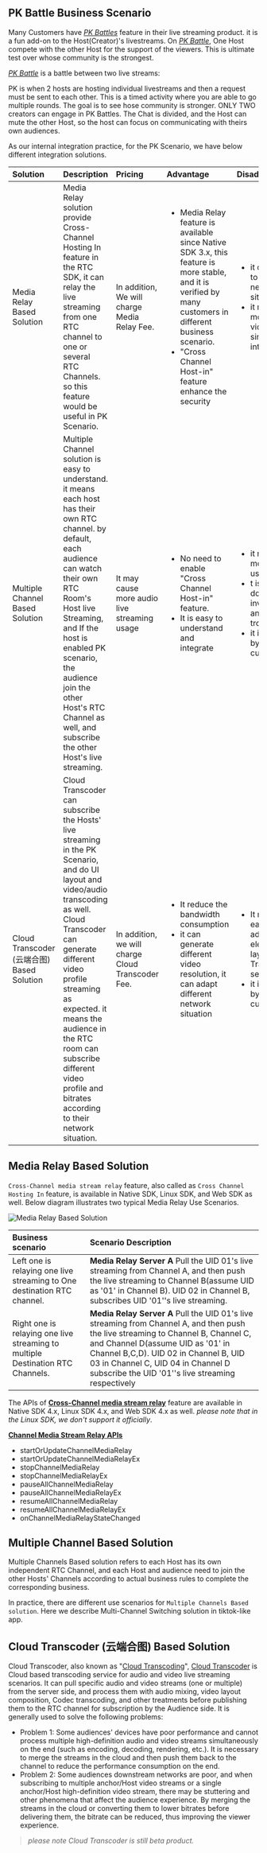 ## PK Battle Business Scenario

Many Customers have _<u>PK Battles</u>_ feature in their live streaming product.  it is a fun add-on to the Host(Creator)'s livestreams. On _<u>PK Battle</u>_, One Host compete with the other Host for the support of the viewers.  This is ultimate test over whose community is the strongest. 

_<u>PK Battle</u>_ is a battle between two live streams:

PK is when 2 hosts are hosting individual livestreams and then a request must be sent to each other.
This is a timed activity where you are able to go multiple rounds.
The goal is to see hose community is stronger.
ONLY TWO creators can engage in PK Battles.
The Chat is divided, and the Host can mute the other Host, so the host can focus on communicating with theirs own audiences.


As our internal integration practice, for the PK Scenario, we have below different integration solutions.

| Solution | Description | Pricing | Advantage | Disadvantage |
| :------- | :---------- | :------ | :-------- | :----------- |
| Media Relay Based Solution | Media Relay solution provide Cross-Channel Hosting In feature in the RTC SDK, it can relay the live streaming from one RTC channel to one or several RTC Channels. so this feature would be useful in PK Scenario. | In addition, We will charge Media Relay Fee. | <ul><li>Media Relay feature is available since Native SDK 3.x, this feature is more stable, and it is verified by many customers in different business scenario.</li><li>"Cross Channel Host-in" feature enhance the security</li></ul> | <ul><li>it cannot adapt to different network situation</li><li>it may cause more FHD video usage since incorrect integration</li></ul> |
| Multiple Channel Based Solution | Multiple Channel solution is easy to understand. it means each host has their own RTC channel. by default, each audience can watch their own RTC Room's Host live Streaming, and If the host is enabled PK scenario, the audience join the other Host's RTC Channel as well, and subscribe the other Host's live streaming. | It may cause more audio live streaming usage | <ul><li>No need to enable "Cross Channel Host-in" feature.</li><li>It is easy to understand and integrate</li></ul> | <ul><li>it may cause more audio usage</li><li>t is not easy to do investigation and troubleshooting</li><li>it is not verified by many customers.</li></ul> |
| Cloud Transcoder (云端合图) Based Solution | Cloud Transcoder can subscribe the Hosts' live streaming in the PK Scenario, and do UI layout and video/audio transcoding as well. Cloud Transcoder can generate different video profile streaming as expected. it means the audience in the RTC room can subscribe different video profile and bitrates according to their network situation. | In addition, we will charge Cloud Transcoder Fee. | <ul><li>It reduce the bandwidth consumption</li><li>it can generate different video resolution, it can adapt different network situation</li></ul> | <ul><li>It may be not easy to add addition UI element in the layout of Cloud Transcoder service.</li><li>it is not verified by many customers.</li></ul> |



## Media Relay Based Solution

`Cross-Channel media stream relay` feature, also called as  `Cross Channel Hosting In` feature,  is available in Native SDK, Linux SDK, and Web SDK as well. Below diagram illustrates two typical Media Relay Use Scenarios.

![Media Relay Based Solution](/images/solutions/live/media_relay_solution_diagram.png)


| Business scenario | Scenario Description |
| :---------------- | :------------------- |
| Left one is relaying one live streaming to One destination RTC channel. | **Media Relay Server A** Pull the UID 01's live streaming from Channel A, and then push the live streaming to Channel B(assume UID as '01' in Channel B). UID 02 in Channel B, subscribes UID '01''s live streaming. |
| Right one is relaying one live streaming to multiple Destination RTC Channels. | **Media Relay Server A** Pull the UID 01's live streaming from Channel A, and then push the live streaming to Channel B, Channel C, and Channel D(assume UID as '01' in Channel B,C,D). UID 02 in Channel B, UID 03 in Channel C, UID 04 in Channel D subscribe the UID '01''s live streaming respectively |


The APIs of **[Cross-Channel media stream relay](https://docs.agora.io/en/interactive-live-streaming/core-functionality/cross-channel-media-relay?platform=android)** feature are available in Native SDK 4.x, Linux SDK 4.x, and Web SDK 4.x as well. _please note that in the Linux SDK, we don't support it officially_. 


**[Channel Media Stream Relay APIs](https://api-ref.agora.io/en/video-sdk/android/4.x/API/rtc_api_overview.html#rtc_api_overview__media_stream_relay_across_channels)**
+ startOrUpdateChannelMediaRelay
+ startOrUpdateChannelMediaRelayEx
+ stopChannelMediaRelay
+ stopChannelMediaRelayEx
+ pauseAllChannelMediaRelay
+ pauseAllChannelMediaRelayEx
+ resumeAllChannelMediaRelay
+ resumeAllChannelMediaRelayEx
+ onChannelMediaRelayStateChanged


## Multiple Channel Based Solution

Multiple Channels Based solution refers to each Host has its own independent RTC Channel, and each Host and audience need to join the other Hosts' Channels according to actual business rules to complete the corresponding business.

In practice, there are different use scenarios for `Multiple Channels Based solution`. Here we describe Multi-Channel Switching solution in tiktok-like app.



## Cloud Transcoder (云端合图) Based Solution

Cloud Transcoder, also known as "[Cloud Transcoding](https://docs-preprod.agora.io/en/live-streaming-premium-legacy/cloud_transcoder?platform=iOS)",  [Cloud Transcoder](https://docs-preprod.agora.io/en/live-streaming-premium-legacy/cloud_transcoder?platform=iOS) is Cloud based transcoding service for audio and video live streaming scenarios. It can pull specific audio and video streams (one or multiple) from the server side, and process them with audio mixing, video layout composition, Codec transcoding, and other treatments before publishing them to the RTC channel for subscription by the Audience side. It is generally used to solve the following problems:

+ Problem 1: Some audiences' devices have poor performance and cannot process multiple high-definition audio and video streams simultaneously on the end (such as encoding, decoding, rendering, etc.). It is necessary to merge the streams in the cloud and then push them back to the channel to reduce the performance consumption on the end.
+ Problem 2: Some audiences downstream networks are poor, and when subscribing to multiple anchor/Host video streams or a single anchor/Host high-definition video stream, there may be stuttering and other phenomena that affect the audience experience. By merging the streams in the cloud or converting them to lower bitrates before delivering them, the bitrate can be reduced, thus improving the viewer experience.

>*please note Cloud Transcoder is still beta product.*
